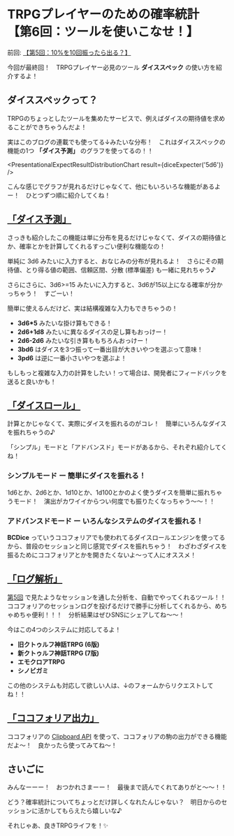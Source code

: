 
# TRPGプレイヤーのための確率統計 <br />【第6回：ツールを使いこなせ！】

前回: [【第5回：10%を10回振ったら出る？】](/blogs/stats-for-trpg/5-analysis-over-session)

今回が最終回！　TRPGプレイヤー必見のツール **ダイススペック** の使い方を紹介するよ！

<BlogImage src="niko.png" alt="" width={256} height={256} />

## ダイススペックって？

TRPGのちょっとしたツールを集めたサービスで、例えばダイスの期待値を求めることができちゃうんだよ！

実はこのブログの連載でも使ってる↓みたいな分布！　これはダイススペックの機能の1つ **「ダイス予測」** のグラフを使ってるの！！

<WithCaption caption="「ダイス予測」で見られるグラフの例"><PresentationalExpectResultDistributionChart result={diceExpecter('5d6')} /></WithCaption>

こんな感じでグラフが見れるだけじゃなくて、他にもいろいろな機能があるよー！　ひとつずつ順に紹介してくね！

## [「ダイス予測」](/expect)

さっきも紹介したこの機能は単に分布を見るだけじゃなくて、ダイスの期待値とか、確率とかを計算してくれるすっごい便利な機能なの！

単純に 3d6 みたいに入力すると、おなじみの分布が見れるよ！　さらにその期待値、とり得る値の範囲、信頼区間、分散 (標準偏差) も一緒に見れちゃう♪

さらにさらに、3d6>=15 みたいに入力すると、3d6が15以上になる確率が分かっちゃう！　すごーい！

<BlogImage src="foo.png" alt="" width={256} height={256} />

簡単に使えるんだけど、実は結構複雑な入力もできちゃうの！

- **3d6\*5** みたいな掛け算もできる！
- **2d6+1d8** みたいに異なるダイスの足し算もおっけー！
- **2d6-2d6** みたいな引き算ももちろんおっけー！
- **3bd6** はダイスを3つ振って一番出目が大きいやつを選ぶって意味！
- **3pd6** は逆に一番小さいやつを選ぶよ！

もしもっと複雑な入力の計算をしたい！って場合は、開発者にフィードバックを送ると良いかも！

<div className="p-4 border my-4 border-slate-400 rounded-md bg-slate-50"><FeedbackForm /></div>

<BlogImage src="hirameki.png" alt="" width={256} height={256} />

## [「ダイスロール」](/dice)

計算とかじゃなくて、実際にダイスを振れるのがコレ！　簡単にいろんなダイスを振れちゃうの♪

「シンプル」モードと「アドバンスド」モードがあるから、それぞれ紹介してくね！

### シンプルモード ー 簡単にダイスを振れる！

1d6とか、2d6とか、1d10とか、1d100とかのよく使うダイスを簡単に振れちゃうモード！　演出がカワイイからつい何度でも振りたくなっちゃう～～！！

<BlogImage src="diceroll-simple-screenshot.png" alt="" width={736} height={495} border />

### アドバンスドモード ー いろんなシステムのダイスを振れる！

**BCDice** っていうココフォリアでも使われてるダイスロールエンジンを使ってるから、普段のセッションと同じ感覚でダイスを振れちゃう！　わざわざダイスを振るためにココフォリアとかを開きたくないよ～って人にオススメ！

<BlogImage src="diceroll-advanced-screenshot.png" alt="" width={736} height={495} border />

<BlogImage src="smile.png" alt="" width={256} height={256} />

## [「ログ解析」](/analyze-logs)

[第5回](/blogs/stats-for-trpg/5-analysis-over-session) で見たようなセッションを通した分析を、自動でやってくれるツール！！　ココフォリアのセッションログを投げるだけで勝手に分析してくれるから、めちゃめちゃ便利！！！　分析結果はぜひSNSにシェアしてね～～！

<BlogImage src="log-analysis-screenshot.png" alt="" width={736} height={495} border />

今はこの4つのシステムに対応してるよ！

- **旧クトゥルフ神話TRPG (6版)**
- **新クトゥルフ神話TRPG (7版)**
- **エモクロアTRPG**
- **シノビガミ**

この他のシステムも対応して欲しい人は、↓のフォームからリクエストしてね！！

<div className="p-4 border my-4 border-slate-400 rounded-md bg-slate-50"><GameSystemRequestForm /></div>

<BlogImage src="niko.png" alt="" width={256} height={256} />

## [「ココフォリア出力」](/ccfolia)

ココフォリアの [Clipboard API](https://docs.ccfolia.com/developer-api/clipboard-api) を使って、ココフォリアの駒の出力ができる機能だよ～！　良かったら使ってみてね～！

## さいごに

みんなーーー！　おつかれさまーー！　最後まで読んでくれてありがと～～！！

どう？確率統計についてちょっとだけ詳しくなれたんじゃない？　明日からのセッションに活かしてもらえたら嬉しいな♪

それじゃあ、良きTRPGライフを！✨

<BlogImage src="smile.png" alt="" width={256} height={256} />
